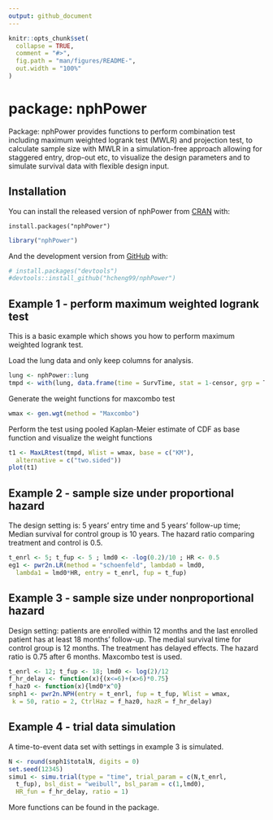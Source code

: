 ```yaml
---
output: github_document
---
```


<!-- README.md is generated from README.Rmd. Please edit that file -->

```r
knitr::opts_chunk$set(
  collapse = TRUE,
  comment = "#>",
  fig.path = "man/figures/README-",
  out.width = "100%"
)
```

# package: nphPower

<!-- badges: start -->
<!-- badges: end -->

Package: nphPower provides functions to perform combination test including maximum weighted logrank test (MWLR) and projection test, to calculate sample size with MWLR in a simulation-free approach allowing for staggered entry, drop-out etc, to visualize the design parameters and to simulate survival data with flexible design input. 


## Installation

You can install the released version of nphPower from [CRAN](https://CRAN.R-project.org) with:

```
install.packages("nphPower")
```
``` r

library("nphPower")

```

And the development version from [GitHub](https://github.com/) with:

``` r
# install.packages("devtools")
#devtools::install_github("hcheng99/nphPower")
```
## Example 1 - perform maximum weighted logrank test 

This is a basic example which shows you how to perform  maximum weighted logrank test. 

Load the lung data and only keep columns for analysis. 
```r
lung <- nphPower::lung
tmpd <- with(lung, data.frame(time = SurvTime, stat = 1-censor, grp = Treatment))
```
Generate the weight functions for maxcombo test
```r
wmax <- gen.wgt(method = "Maxcombo")
```
Perform the test using pooled Kaplan-Meier estimate of CDF as base function and visualize the weight functions 

```r
t1 <- MaxLRtest(tmpd, Wlist = wmax, base = c("KM"),
  alternative = c("two.sided"))
plot(t1)
```
## Example 2 - sample size under proportional hazard
The design setting is: 5 years' entry time and 5 years' follow-up time;
Median survival for control group is 10 years. The hazard ratio comparing treatment and control is 0.5. 
```r
t_enrl <- 5; t_fup <- 5 ; lmd0 <- -log(0.2)/10 ; HR <- 0.5
eg1 <- pwr2n.LR(method = "schoenfeld", lambda0 = lmd0,
  lambda1 = lmd0*HR, entry = t_enrl, fup = t_fup)

```
## Example 3 - sample size under nonproportional hazard
Design setting: patients are enrolled within 12 months and the 
last enrolled patient has at least 18 months' follow-up. The 
medial survival time for control group is 12 months. The treatment
has delayed effects. The hazard ratio is 0.75 after 6 months. 
Maxcombo test is used. 
```r
t_enrl <- 12; t_fup <- 18; lmd0 <- log(2)/12
f_hr_delay <- function(x){(x<=6)+(x>6)*0.75}
f_haz0 <- function(x){lmd0*x^0}
snph1 <- pwr2n.NPH(entry = t_enrl, fup = t_fup, Wlist = wmax,
 k = 50, ratio = 2, CtrlHaz = f_haz0, hazR = f_hr_delay)
```
## Example 4 - trial data simulation 
A time-to-event data set with settings in example 3 is simulated. 
```r
N <- round(snph1$totalN, digits = 0)
set.seed(12345)
simu1 <- simu.trial(type = "time", trial_param = c(N,t_enrl,
  t_fup), bsl_dist = "weibull", bsl_param = c(1,lmd0),
  HR_fun = f_hr_delay, ratio = 1)
```
More functions can be found in the package. 
